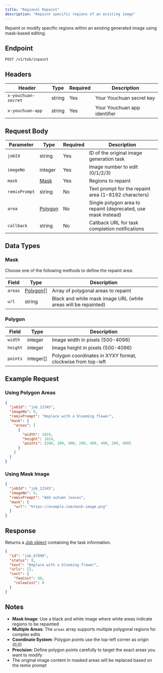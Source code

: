 ```yaml
---
title: "Regional Repaint"
description: "Repaint specific regions of an existing image"
---
```


Repaint or modify specific regions within an existing generated image using mask-based editing.

## Endpoint

```
POST /v1/tob/inpaint
```

## Headers

| Header | Type | Required | Description |
|--------|------|----------|-------------|
| `x-youchuan-secret` | string | Yes | Your Youchuan secret key |
| `x-youchuan-app` | string | Yes | Your Youchuan app identifier |

## Request Body

| Parameter | Type | Required | Description |
|-----------|------|----------|-------------|
| `jobId` | string | Yes | ID of the original image generation task |
| `imageNo` | integer | Yes | Image number to edit (0/1/2/3) |
| `mask` | [Mask](#mask) | Yes | Regions to repaint |
| `remixPrompt` | string | No | Text prompt for the repaint area (1-8192 characters) |
| `area` | [Polygon](#polygon) | No | Single polygon area to repaint (deprecated, use mask instead) |
| `callback` | string | No | Callback URL for task completion notifications |

## Data Types

### Mask
Choose one of the following methods to define the repaint area:

| Field | Type | Description |
|-------|------|-------------|
| `areas` | [Polygon](#polygon)[] | Array of polygonal areas to repaint |
| `url` | string | Black and white mask image URL (white areas will be repainted) |

### Polygon
| Field | Type | Description |
|-------|------|-------------|
| `width` | integer | Image width in pixels (500-4096) |
| `height` | integer | Image height in pixels (500-4096) |
| `points` | integer[] | Polygon coordinates in XYXY format, clockwise from top-left |

## Example Request

### Using Polygon Areas
```json
{
  "jobId": "job_12345",
  "imageNo": 0,
  "remixPrompt": "Replace with a blooming flower",
  "mask": {
    "areas": [
      {
        "width": 1024,
        "height": 1024,
        "points": [200, 200, 400, 200, 400, 400, 200, 400]
      }
    ]
  }
}
```

### Using Mask Image
```json
{
  "jobId": "job_12345",
  "imageNo": 0,
  "remixPrompt": "Add autumn leaves",
  "mask": {
    "url": "https://example.com/mask-image.png"
  }
}
```

## Response

Returns a [Job object](/api/schemas/job) containing the task information.

```json
{
  "id": "job_67890",
  "status": 0,
  "text": "Replace with a blooming flower",
  "urls": [],
  "cost": {
    "feeCost": 80,
    "relaxCost": 0
  }
}
```

## Notes

- **Mask Image**: Use a black and white image where white areas indicate regions to be repainted
- **Multiple Areas**: The `areas` array supports multiple polygonal regions for complex edits
- **Coordinate System**: Polygon points use the top-left corner as origin (0,0)
- **Precision**: Define polygon points carefully to target the exact areas you want to modify
- The original image content in masked areas will be replaced based on the remix prompt